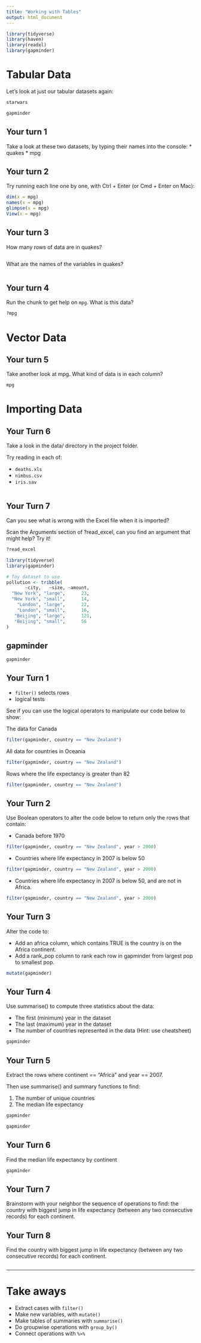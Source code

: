 ```yaml
---
title: "Working with Tables"
output: html_document
---
```


<!-- This file by Charlotte Wickham is licensed under a Creative Commons Attribution 4.0 International License, adapted from the orignal work at https://github.com/rstudio/master-the-tidyverse by RStudio. -->

```r
library(tidyverse)
library(haven)
library(readxl)
library(gapminder)
```

# Tabular Data

Let's look at just our tabular datasets again: 

```r
starwars
```

```r
gapminder
```



## Your turn 1

Take a look at these two datasets, by typing their names into the console:
* quakes
* mpg

## Your turn 2

Try running each line one by one, with Ctrl + Enter (or Cmd + Enter on Mac):

```r
dim(x = mpg)     
names(x = mpg)   
glimpse(x = mpg) 
View(x = mpg)  
```

## Your turn 3

How many rows of data are in quakes?

```r

```

What are the names of the variables in quakes?

```r

```

## Your turn 4

Run the chunk to get help on `mpg`. What is this data?
```r
?mpg
```

# Vector Data

## Your turn 5

Take another look at mpg.  What kind of data is in each column?

```r
mpg
```

# Importing Data

## Your Turn 6

Take a look in the data/ directory in the project folder.

Try reading in each of:

* `deaths.xls`
* `nimbus.csv`
* `iris.sav`

```r

```


## Your Turn 7

Can you see what is wrong with the Excel file when it is imported?

Scan the Arguments section of ?read_excel, can you find an argument that might help? Try it!

```r
?read_excel
```


<!-- This file by Charlotte Wickham is licensed under a Creative Commons Attribution 4.0 International License, adapted from the orignal work at https://github.com/rstudio/master-the-tidyverse by RStudio. -->

```r
library(tidyverse)
library(gapminder)

# Toy dataset to use
pollution <- tribble(
       ~city,   ~size, ~amount, 
  "New York", "large",      23,
  "New York", "small",      14,
    "London", "large",      22,
    "London", "small",      16,
   "Beijing", "large",      121,
   "Beijing", "small",      56
)
```

## gapminder

```r
gapminder
```

## Your Turn 1

* `filter()` selects rows
* logical tests

See if you can use the logical operators to manipulate our code below to show:

The data for Canada
```r
filter(gapminder, country == "New Zealand")
```

All data for countries in Oceania
```r
filter(gapminder, country == "New Zealand")
```

Rows where the life expectancy is greater than 82
```r
filter(gapminder, country == "New Zealand")
```


## Your Turn 2

Use Boolean operators to alter the code below to return only the rows that contain:

* Canada before 1970
```r
filter(gapminder, country == "New Zealand", year > 2000)
```

*  Countries where life expectancy in 2007 is below 50

```r
filter(gapminder, country == "New Zealand", year > 2000)
```

* Countries where life expectancy in 2007 is below 50, and are not in Africa.

```r
filter(gapminder, country == "New Zealand", year > 2000)
```

## Your Turn 3

Alter the code to:

* Add an africa column, which contains TRUE is the country is on the Africa continent.
* Add a rank_pop column to rank each row in gapminder from largest pop to smallest pop.


```r
mutate(gapminder)
```

## Your Turn 4

Use summarise() to compute three statistics about the data:

* The first (minimum) year in the dataset
* The last (maximum) year in the dataset
* The number of countries represented in the data (Hint: use cheatsheet)

```r
gapminder 
```

## Your Turn 5

Extract the rows where continent == "Africa" and year == 2007. 

Then use summarise() and summary functions to find:

1. The number of unique countries
2. The median life expectancy

```r
gapminder 
```


```r
gapminder
```
## Your Turn 6

Find the median life expectancy by continent

```r
gapminder 
```

## Your Turn 7

Brainstorm with your neighbor the sequence of operations to find:  the country with biggest jump in life expectancy  (between any two consecutive records) for each continent.
  
## Your Turn 8

Find the country with biggest jump in life expectancy (between any two consecutive records) for each continent.

```r


```

***

# Take aways

* Extract cases with `filter()`  
* Make new variables, with `mutate()`  
* Make tables of summaries with `summarise()`  
* Do groupwise operations with `group_by()`
* Connect operations with `%>%`  
